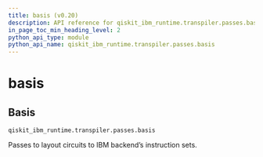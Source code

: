 ```yaml
---
title: basis (v0.20)
description: API reference for qiskit_ibm_runtime.transpiler.passes.basis in qiskit-ibm-runtime v0.20
in_page_toc_min_heading_level: 2
python_api_type: module
python_api_name: qiskit_ibm_runtime.transpiler.passes.basis
---
```


<span id="module-qiskit_ibm_runtime.transpiler.passes.basis" />

# basis

<span id="basis-qiskit-ibm-runtime-transpiler-passes-basis" />

## Basis

`qiskit_ibm_runtime.transpiler.passes.basis`

Passes to layout circuits to IBM backend’s instruction sets.

